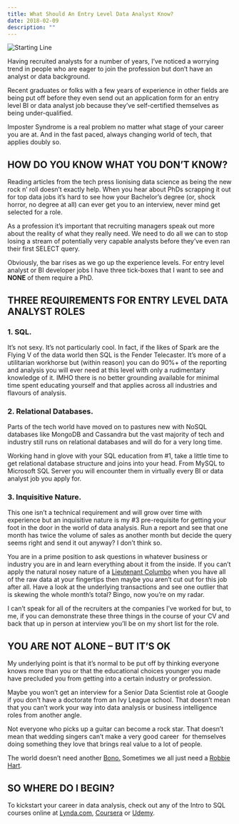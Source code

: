 ```yaml
---
title: What Should An Entry Level Data Analyst Know?
date: 2018-02-09
description: ""
---
```

![Starting Line](./start-line.jpg)

Having recruited analysts for a number of years, I’ve noticed a worrying trend in people who are eager to join the profession but don’t have an analyst or data background.

Recent graduates or folks with a few years of experience in other fields are being put off before they even send out an application form for an entry level BI or data analyst job because they’ve self-certified themselves as being under-qualified.

Imposter Syndrome is a real problem no matter what stage of your career you are at. And in the fast paced, always changing world of tech, that applies doubly so.

## HOW DO YOU KNOW WHAT YOU DON&#8217;T KNOW?

Reading articles from the tech press lionising data science as being the new rock n’ roll doesn’t exactly help. When you hear about PhDs scrapping it out for top data jobs it’s hard to see how your Bachelor’s degree (or, shock horror, no degree at all) can ever get you to an interview, never mind get selected for a role.

As a profession it’s important that recruiting managers speak out more about the reality of what they really need. We need to do all we can to stop losing a stream of potentially very capable analysts before they’ve even ran their first SELECT query.

Obviously, the bar rises as we go up the experience levels. For entry level analyst or BI developer jobs I have three tick-boxes that I want to see and **NONE** of them require a PhD.

## THREE REQUIREMENTS FOR ENTRY LEVEL DATA ANALYST ROLES

  ### 1. SQL. 
  
  It’s not sexy. It’s not particularly cool. In fact, if the likes of Spark are the Flying V of the data world then SQL is the Fender Telecaster. It’s more of a utilitarian workhorse but (within reason) you can do 90%+ of the reporting and analysis you will ever need at this level with only a rudimentary knowledge of it. IMHO there is no better grounding available for minimal time spent educating yourself and that applies across all industries and flavours of analysis.

  ### 2. Relational Databases.
  
  Parts of the tech world have moved on to pastures new with NoSQL databases like MongoDB and Cassandra but the vast majority of tech and industry still runs on relational databases and will do for a very long time.
  
  Working hand in glove with your SQL education from #1, take a little time to get relational database structure and joins into your head. From MySQL to Microsoft SQL Server you will encounter them in virtually every BI or data analyst job you apply for.

  ### 3. Inquisitive Nature.
  
  This one isn’t a technical requirement and will grow over time with experience but an inquisitive nature is my #3 pre-requisite for getting your foot in the door in the world of data analysis. Run a report and see that one month has twice the volume of sales as another month but decide the query seems right and send it out anyway? I don’t think so.
  
  You are in a prime position to ask questions in whatever business or industry you are in and learn everything about it from the inside. If you can’t apply the natural nosey nature of a [Lieutenant Columbo][1] when you have all of the raw data at your fingertips then maybe you aren’t cut out for this job after all. Have a look at the underlying transactions and see one outlier that is skewing the whole month’s total? Bingo, now you’re on my radar.

I can’t speak for all of the recruiters at the companies I&#8217;ve worked for but, to me, if you can demonstrate these three things in the course of your CV and back that up in person at interview you’ll be on my short list for the role.

## YOU ARE NOT ALONE &#8211; BUT IT&#8217;S OK

My underlying point is that it’s normal to be put off by thinking everyone knows more than you or that the educational choices younger you made have precluded you from getting into a certain industry or profession.

Maybe you won’t get an interview for a Senior Data Scientist role at Google if you don’t have a doctorate from an Ivy League school. That doesn’t mean that you can’t work your way into data analysis or business intelligence roles from another angle.

Not everyone who picks up a guitar can become a rock star. That doesn&#8217;t mean that wedding singers can’t make a very good career  for themselves doing something they love that brings real value to a lot of people.

The world doesn’t need another [Bono.][2] Sometimes we all just need a [Robbie Hart][3].

## SO WHERE DO I BEGIN?

To kickstart your career in data analysis, check out any of the Intro to SQL courses online at [Lynda.com][4], [Coursera][5] or [Udemy][6].

 [1]: https://en.wikipedia.org/wiki/Columbo_(character)
 [2]: http://www.u2.com/
 [3]: http://www.imdb.com/title/tt0120888/
 [4]: https://www.lynda.com/SQL-tutorials/Learning-SQL-Programming/548044-2.html
 [5]: https://www.coursera.org/learn/intro-sql
 [6]: https://www.udemy.com/the-complete-sql-bootcamp/